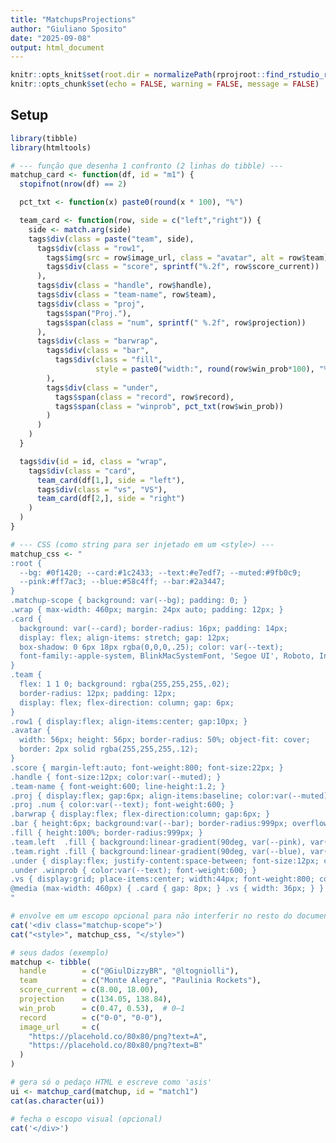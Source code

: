 ```yaml
---
title: "MatchupsProjections"
author: "Giuliano Sposito"
date: "2025-09-08"
output: html_document
---
```


```r
knitr::opts_knit$set(root.dir = normalizePath(rprojroot::find_rstudio_root_file())) 
knitr::opts_chunk$set(echo = FALSE, warning = FALSE, message = FALSE)
```

## Setup

```r
library(tibble)
library(htmltools)

# --- função que desenha 1 confronto (2 linhas do tibble) ---
matchup_card <- function(df, id = "m1") {
  stopifnot(nrow(df) == 2)

  pct_txt <- function(x) paste0(round(x * 100), "%")

  team_card <- function(row, side = c("left","right")) {
    side <- match.arg(side)
    tags$div(class = paste("team", side),
      tags$div(class = "row1",
        tags$img(src = row$image_url, class = "avatar", alt = row$team),
        tags$div(class = "score", sprintf("%.2f", row$score_current))
      ),
      tags$div(class = "handle", row$handle),
      tags$div(class = "team-name", row$team),
      tags$div(class = "proj",
        tags$span("Proj."),
        tags$span(class = "num", sprintf(" %.2f", row$projection))
      ),
      tags$div(class = "barwrap",
        tags$div(class = "bar",
          tags$div(class = "fill",
                   style = paste0("width:", round(row$win_prob*100), "%;"))
        ),
        tags$div(class = "under",
          tags$span(class = "record", row$record),
          tags$span(class = "winprob", pct_txt(row$win_prob))
        )
      )
    )
  }

  tags$div(id = id, class = "wrap",
    tags$div(class = "card",
      team_card(df[1,], side = "left"),
      tags$div(class = "vs", "VS"),
      team_card(df[2,], side = "right")
    )
  )
}

# --- CSS (como string para ser injetado em um <style>) ---
matchup_css <- "
:root {
  --bg: #0f1420; --card:#1c2433; --text:#e7edf7; --muted:#9fb0c9;
  --pink:#ff7ac3; --blue:#58c4ff; --bar:#2a3447;
}
.matchup-scope { background: var(--bg); padding: 0; }
.wrap { max-width: 460px; margin: 24px auto; padding: 12px; }
.card {
  background: var(--card); border-radius: 16px; padding: 14px;
  display: flex; align-items: stretch; gap: 12px;
  box-shadow: 0 6px 18px rgba(0,0,0,.25); color: var(--text);
  font-family:-apple-system, BlinkMacSystemFont, 'Segoe UI', Roboto, Inter, Arial, sans-serif;
}
.team {
  flex: 1 1 0; background: rgba(255,255,255,.02);
  border-radius: 12px; padding: 12px;
  display: flex; flex-direction: column; gap: 6px;
}
.row1 { display:flex; align-items:center; gap:10px; }
.avatar {
  width: 56px; height: 56px; border-radius: 50%; object-fit: cover;
  border: 2px solid rgba(255,255,255,.12);
}
.score { margin-left:auto; font-weight:800; font-size:22px; }
.handle { font-size:12px; color:var(--muted); }
.team-name { font-weight:600; line-height:1.2; }
.proj { display:flex; gap:6px; align-items:baseline; color:var(--muted); font-size:12px; }
.proj .num { color:var(--text); font-weight:600; }
.barwrap { display:flex; flex-direction:column; gap:6px; }
.bar { height:6px; background:var(--bar); border-radius:999px; overflow:hidden; }
.fill { height:100%; border-radius:999px; }
.team.left  .fill { background:linear-gradient(90deg, var(--pink), var(--blue)); }
.team.right .fill { background:linear-gradient(90deg, var(--blue), var(--pink)); }
.under { display:flex; justify-content:space-between; font-size:12px; color:var(--muted); }
.under .winprob { color:var(--text); font-weight:600; }
.vs { display:grid; place-items:center; width:44px; font-weight:800; color:var(--muted); }
@media (max-width: 460px) { .card { gap: 8px; } .vs { width: 36px; } }
"

# envolve em um escopo opcional para não interferir no resto do documento
cat('<div class="matchup-scope">')
cat("<style>", matchup_css, "</style>")

# seus dados (exemplo)
matchup <- tibble(
  handle        = c("@GiulDizzyBR", "@ltogniolli"),
  team          = c("Monte Alegre", "Paulinia Rockets"),
  score_current = c(8.00, 18.00),
  projection    = c(134.05, 138.84),
  win_prob      = c(0.47, 0.53),  # 0–1
  record        = c("0-0", "0-0"),
  image_url     = c(
    "https://placehold.co/80x80/png?text=A",
    "https://placehold.co/80x80/png?text=B"
  )
)

# gera só o pedaço HTML e escreve como 'asis'
ui <- matchup_card(matchup, id = "match1")
cat(as.character(ui))

# fecha o escopo visual (opcional)
cat('</div>')

```

